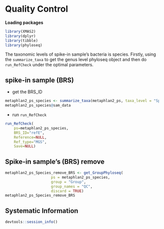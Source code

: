 # Quality Control


**Loading packages**

```r
library(XMAS2)
library(dplyr)
library(tibble)
library(phyloseq)
```

The taxonomic levels of spike-in sample's bacteria is species. Firstly, using the `summarize_taxa` to get the genus level phyloseq object and then do `run_RefCheck` under the optimal parameters.

## spike-in sample (BRS)

* get the BRS_ID
```r
metaphlan2_ps_species <- summarize_taxa(metaphlan2_ps, taxa_level = "Species")
metaphlan2_ps_species@sam_data
```

* run `run_RefCheck`
```r
run_RefCheck(
    ps=metaphlan2_ps_species,
    BRS_ID="refE",
    Reference=NULL,
    Ref_type="MGS",
    Save=NULL)
```

## Spike-in sample's (BRS) remove
```r
metaphlan2_ps_Species_remove_BRS <- get_GroupPhyloseq(
                     ps = metaphlan2_ps_species,
                     group = "Group",
                     group_names = "QC",
                     discard = TRUE)
metaphlan2_ps_Species_remove_BRS
```


## Systematic Information
```r
devtools::session_info()
```